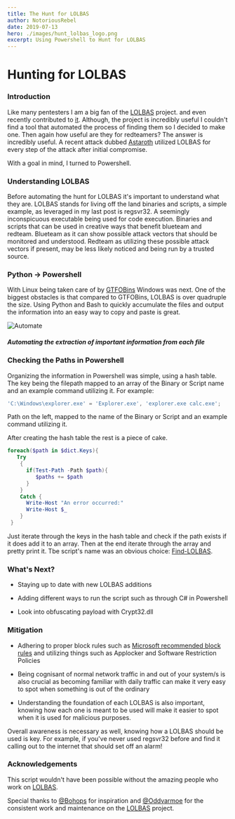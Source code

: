 ---
title: The Hunt for LOLBAS
author: NotoriousRebel
date: 2019-07-13
hero: ./images/hunt_lolbas_logo.png
excerpt: Using Powershell to Hunt for LOLBAS
---

# Hunting for LOLBAS

### Introduction

Like many pentesters I am a big fan of the [LOLBAS](https://github.com/LOLBAS-Project/LOLBAS) project.
and even recently contributed to [it](https://github.com/LOLBAS-Project/LOLBAS/pull/40). Although, the project is 
incredibly useful I couldn't find a tool that automated the process
of finding them so I decided to make one.
Then again how useful are they for redteamers? The answer is incredibly useful.
A recent attack dubbed [Astaroth](https://www.microsoft.com/security/blog/2019/07/08/dismantling-a-fileless-campaign-microsoft-defender-atp-next-gen-protection-exposes-astaroth-attack/) utilized LOLBAS for every step of the attack
after initial compromise. 

With a goal in mind, I turned to Powershell.

### Understanding LOLBAS

Before automating the hunt for LOLBAS it's important to understand 
what they are. LOLBAS stands for living off the land binaries and scripts,
a simple example, as leveraged in my last post is regsvr32. A seemingly
inconspicuous executable being used for code execution. Binaries and scripts
that can be used in creative ways that benefit blueteam and redteam. Blueteam 
as it can show possible attack vectors that should be monitored and understood.
Redteam as utilizing these possible attack vectors if present, may be less likely
noticed and being run by a trusted source.

### Python -> Powershell

With Linux being taken care of by [GTFOBins](https://gtfobins.github.io/)
Windows was next. 
One of the biggest obstacles is that compared to GTFOBins,
LOLBAS is over quadruple the size. Using Python and Bash to quickly
accumulate the files and output the information into an easy way
to copy and paste is great. 

![Automate](./images/automate.PNG)
##### Automating the extraction of important information from each file

### Checking the Paths in Powershell

Organizing the information in Powershell was simple, 
using a hash table. The key being the filepath mapped to
an array of the Binary or Script name and an example command
utilizing it. For example:
```powershell
'C:\Windows\explorer.exe' = 'Explorer.exe', 'explorer.exe calc.exe';
```
Path on the left, mapped to the name of the Binary or Script
and an example command utilizing it. 

After creating the hash table the rest is a piece of cake.
```powershell
foreach($path in $dict.Keys){
   Try
    {         
      if(Test-Path -Path $path){
         $paths += $path
      }
    }
    Catch {
      Write-Host "An error occurred:"
      Write-Host $_
    }
 }
 ```
 Just iterate through the keys in the hash table and check
 if the path exists if it does add it to an array. Then at the
 end iterate through the array and pretty print it. 
 Tbe script's name was an obvious choice: 
 [Find-LOLBAS](https://github.com/NotoriousRebel/Find-LOLBAS).

### What's Next?

* Staying up to date with new LOLBAS additions

* Adding different ways to run the script such as through C# in Powershell

* Look into obfuscating payload with Crypt32.dll

### Mitigation
* Adhering to proper block rules such as
[Microsoft recommended block rules](https://docs.microsoft.com/en-us/windows/security/threat-protection/windows-defender-application-control/microsoft-recommended-block-rules)
and utilizing things such as Applocker and Software Restriction Policies 

* Being cognisant of normal network traffic in and out of your system/s is also crucial
as becoming familiar with daily traffic can make it very easy to spot when something is 
out of the ordinary

* Understanding the foundation of each LOLBAS is also important, 
knowing how each one is meant to be used will make it easier to spot when it is
used for malicious purposes. 

Overall awareness is necessary as well, knowing how a LOLBAS should be used
is key. For example, if you've never used regsvr32 before and find it calling out to the internet
that should set off an alarm! 

### Acknowledgements 

This script wouldn't have been possible without the amazing people 
who work on [LOLBAS](https://github.com/LOLBAS-Project/LOLBAS).

Special thanks to [@Bohops](https://twitter.com/bohops) 
for inspiration and [@Oddvarmoe](https://twitter.com/Oddvarmoe)
for the consistent work and maintenance on the 
[LOLBAS](https://github.com/LOLBAS-Project/LOLBAS) project.